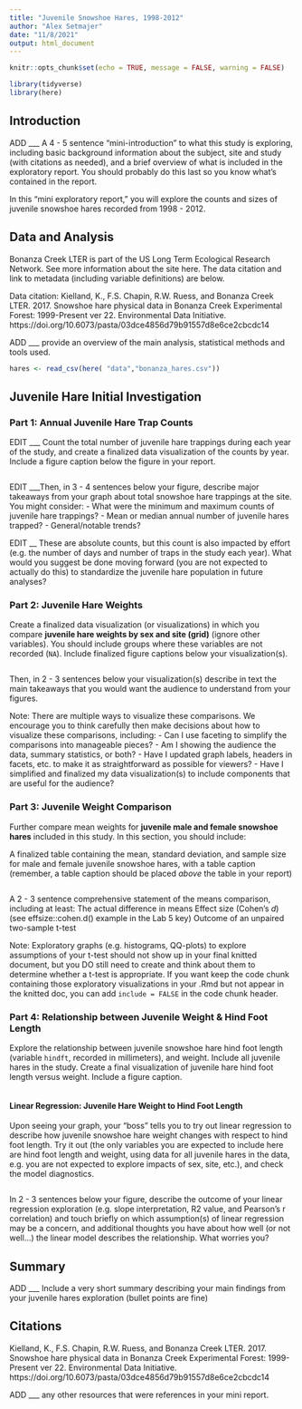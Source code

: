 ```yaml
---
title: "Juvenile Snowshoe Hares, 1998-2012"
author: "Alex Setmajer"
date: "11/8/2021"
output: html_document
---
```


```r
knitr::opts_chunk$set(echo = TRUE, message = FALSE, warning = FALSE)

library(tidyverse)
library(here)
```


## Introduction

ADD ___ A 4 - 5 sentence "mini-introduction" to what this study is exploring, including basic background information about the subject, site and study (with citations as needed), and a brief overview of what is included in the exploratory report. You should probably do this last so you know what’s contained in the report.

In this “mini exploratory report,” you will explore the counts and sizes of juvenile snowshoe hares recorded from 1998 - 2012.

## Data and Analysis

Bonanza Creek LTER is part of the US Long Term Ecological Research Network. See more information about the site here.  The data citation and link to metadata (including variable definitions) are below.

Data citation: Kielland, K., F.S. Chapin, R.W. Ruess, and Bonanza Creek LTER. 2017. Snowshoe hare physical data in Bonanza Creek Experimental Forest: 1999-Present ver 22. Environmental Data Initiative. https://doi.org/10.6073/pasta/03dce4856d79b91557d8e6ce2cbcdc14

ADD ___ provide an overview of the main analysis, statistical methods and tools used.

```r
hares <- read_csv(here( "data","bonanza_hares.csv"))
```


## Juvenile Hare Initial Investigation


### Part 1: Annual Juvenile Hare Trap Counts

EDIT ___ Count the total number of juvenile hare trappings during each year of the study, and create a finalized data visualization of the counts by year. Include a figure caption below the figure in your report. 

```r

```


EDIT ___Then, in 3 - 4 sentences below your figure, describe major takeaways from your graph about total snowshoe hare trappings at the site. You might consider:
- What were the minimum and maximum counts of juvenile hare trappings?
- Mean or median annual number of juvenile hares trapped?
- General/notable trends?

EDIT __ These are absolute counts, but this count is also impacted by effort (e.g. the number of days and number of traps in the study each year). What would you suggest be done moving forward (you are not expected to actually do this) to standardize the juvenile hare population in future analyses?


### Part 2: Juvenile Hare Weights

Create a finalized data visualization (or visualizations) in which you compare **juvenile hare weights by sex and site (grid)** (ignore other variables). You should include groups where these variables are not recorded (`NA`). Include finalized figure captions below your visualization(s).

```r

```

Then, in 2 - 3 sentences below your visualization(s) describe in text the main takeaways that you would want the audience to understand from your figures.

Note: There are multiple ways to visualize these comparisons. We encourage you to think carefully then make decisions about how to visualize these comparisons, including:
- Can I use faceting to simplify the comparisons into manageable pieces?
- Am I showing the audience the data, summary statistics, or both?
- Have I updated graph labels, headers in facets, etc. to make it as straightforward as possible for viewers?
- Have I simplified and finalized my data visualization(s) to include components that are useful for the audience?

### Part 3: Juvenile Weight Comparison

Further compare mean weights for **juvenile male and female snowshoe hares** included in this study. In this section, you should include:

A finalized table containing the mean, standard deviation, and sample size for male and female juvenile snowshoe hares, with a table caption (remember, a table caption should be placed *above* the table in your report)

```r

```

A 2 - 3 sentence comprehensive statement of the means comparison, including at least:
The actual difference in means
Effect size (Cohen's *d*) (see effsize::cohen.d() example in the Lab 5 key)
Outcome of an unpaired two-sample t-test
 
Note: Exploratory graphs (e.g. histograms, QQ-plots) to explore assumptions of your t-test should not show up in your final knitted document, but you DO still need to create and think about them to determine whether a t-test is appropriate. If you want keep the code chunk containing those exploratory visualizations in your .Rmd but not appear in the knitted doc, you can add `include = FALSE` in the code chunk header.

### Part 4: Relationship between Juvenile Weight & Hind Foot Length

Explore the relationship between juvenile snowshoe hare hind foot length (variable `hindft`, recorded in millimeters), and weight. Include all juvenile hares in the study. Create a final visualization of juvenile hare hind foot length versus weight. Include a figure caption.

```r

```

#### Linear Regression: Juvenile Hare Weight to Hind Foot Length
Upon seeing your graph, your “boss” tells you to try out linear regression to describe how juvenile snowshoe hare weight changes with respect to hind foot length. Try it out (the only variables you are expected to include here are hind foot length and weight, using data for all juvenile hares in the data, e.g. you are not expected to explore impacts of sex, site, etc.), and check the model diagnostics.

```r

```


In 2 - 3 sentences below your figure, describe the outcome of your linear regression exploration (e.g. slope interpretation, R2 value, and Pearson's r correlation) and touch briefly on which assumption(s) of linear regression may be a concern, and additional thoughts you have about how well (or not well…) the linear model describes the relationship. What worries you?

## Summary

ADD ___ Include a very short summary describing your main findings from your juvenile hares exploration (bullet points are fine)

## Citations

Kielland, K., F.S. Chapin, R.W. Ruess, and Bonanza Creek LTER. 2017. Snowshoe hare physical data in Bonanza Creek Experimental Forest: 1999-Present ver 22. Environmental Data Initiative. https://doi.org/10.6073/pasta/03dce4856d79b91557d8e6ce2cbcdc14

ADD ___ any other resources that were references in your mini report.